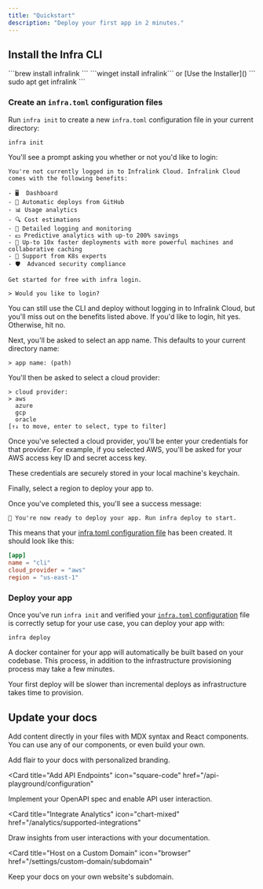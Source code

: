 ```yaml
---
title: "Quickstart"
description: "Deploy your first app in 2 minutes."
---
```


## Install the Infra CLI

<Tabs>
  <Tab title="MacOS">```brew install infralink ```</Tab>
  <Tab title="Windows">
    ```winget install infralink``` or [Use the Installer]()
  </Tab>
  <Tab title="Linux">``` sudo apt get infralink ```</Tab>
</Tabs>

### Create an `infra.toml` configuration files

Run `infra init` to create a new `infra.toml` configuration file in your current directory:

```sh
infra init
```

You'll see a prompt asking you whether or not you'd like to login:

```
You're not currently logged in to Infralink Cloud. Infralink Cloud comes with the following benefits:

- 🖥️  Dashboard
- 🔗 Automatic deploys from GitHub
- 📊 Usage analytics
- 🔍 Cost estimations
- 📝 Detailed logging and monitoring
- 💵 Predictive analytics with up-to 200% savings
- 🚀 Up-to 10x faster deployments with more powerful machines and collaborative caching
- 🙋 Support from K8s experts
- 🛡️  Advanced security compliance

Get started for free with infra login.

> Would you like to login?
```

You can still use the CLI and deploy without logging in to Infralink Cloud, but you'll miss out on the benefits listed above. If you'd like to login, hit yes. Otherwise, hit no.

Next, you'll be asked to select an app name. This defaults to your current directory name:

```
> app name: (path)
```

You'll then be asked to select a cloud provider:

```
> cloud provider:
> aws
  azure
  gcp
  oracle
[↑↓ to move, enter to select, type to filter]
```

Once you've selected a cloud provider, you'll be enter your credentials for that provider. For example, if you selected AWS, you'll be asked for your AWS access key ID and secret access key.

These credentials are securely stored in your local machine's keychain.

Finally, select a region to deploy your app to.

Once you've completed this, you'll see a success message:

```
🎉 You're now ready to deploy your app. Run infra deploy to start.
```

This means that your [infra.toml configuration file](/configuration) has been created. It should look like this:

```toml
[app]
name = "cli"
cloud_provider = "aws"
region = "us-east-1"
```

### Deploy your app

Once you've run `infra init` and verified your [`infra.toml` configuration](/configuration) file is correctly setup for your use case, you can deploy your app with:

```
infra deploy
```

A docker container for your app will automatically be built based on your codebase. This process, in addition to the infrastructure provisioning process may take a few minutes.

<Note>
  Your first deploy will be slower than incremental deploys as infrastructure
  takes time to provision.
</Note>

## Update your docs

Add content directly in your files with MDX syntax and React components. You can use any of our components, or even build your own.

<CardGroup>

<Card title="Style Your Docs" icon="paintbrush" href="/settings/global">
  Add flair to your docs with personalized branding.
</Card>

<Card
  title="Add API Endpoints"
  icon="square-code"
  href="/api-playground/configuration"
>
  Implement your OpenAPI spec and enable API user interaction.
</Card>

<Card
  title="Integrate Analytics"
  icon="chart-mixed"
  href="/analytics/supported-integrations"
>
  Draw insights from user interactions with your documentation.
</Card>

<Card
  title="Host on a Custom Domain"
  icon="browser"
  href="/settings/custom-domain/subdomain"
>
  Keep your docs on your own website's subdomain.
</Card>

</CardGroup>
